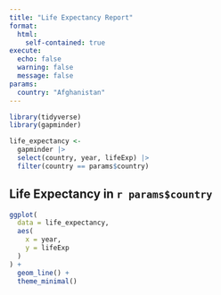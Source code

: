 ```yaml
---
title: "Life Expectancy Report"
format: 
  html:
    self-contained: true
execute: 
  echo: false
  warning: false
  message: false
params:
  country: "Afghanistan"
---
```


```r
library(tidyverse)
library(gapminder)
```

```r
life_expectancy <-
  gapminder |>
  select(country, year, lifeExp) |> 
  filter(country == params$country)
```

## Life Expectancy in `r params$country`

```r
ggplot(
  data = life_expectancy,
  aes(
    x = year,
    y = lifeExp
  )
) +
  geom_line() +
  theme_minimal()
```